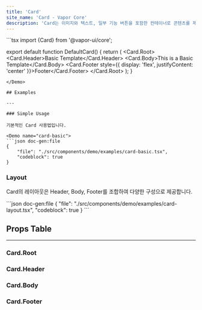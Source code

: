 ```yaml
---
title: 'Card'
site_name: 'Card - Vapor Core'
description: 'Card는 이미지와 텍스트, 일부 기능 버튼을 포함한 컨테이너로 콘텐츠를 제공합니다.'
---
```


<Demo name="default-card">
```tsx import {Card} from '@vapor-ui/core';

export default function DefaultCard() {
    return (
        <Card.Root>
            <Card.Header>Basic Template</Card.Header>
            <Card.Body>This is a Basic Template</Card.Body>
            <Card.Footer style={{ display: 'flex', justifyContent: 'center' }}>Footer</Card.Footer>
        </Card.Root>
    );
}
```
</Demo>

## Examples

---

### Simple Usage

기본적인 Card 사용법입니다.

<Demo name="card-basic">
```json doc-gen:file
{
    "file": "./src/components/demo/examples/card-basic.tsx",
    "codeblock": true
}
```
</Demo>

### Layout

Card의 레이아웃은 Header, Body, Footer를 조합하여 다양한 구성으로 제공합니다.

<Demo name="card-layout">
```json doc-gen:file
{
    "file": "./src/components/demo/examples/card-layout.tsx",
    "codeblock": true
}
```
</Demo>

## Props Table

---

### Card.Root

<NewComponentPropsTable componentName="card-root" />

### Card.Header

<NewComponentPropsTable componentName="card-header" />

### Card.Body

<NewComponentPropsTable componentName="card-body" />

### Card.Footer

<NewComponentPropsTable componentName="card-footer" />
